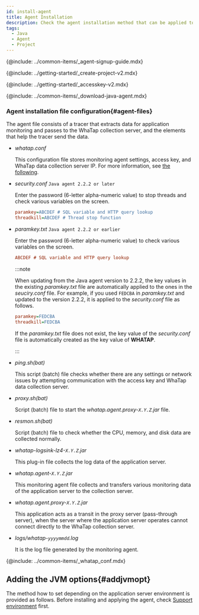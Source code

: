 ```yaml
---
id: install-agent
title: Agent Installation
description: Check the agent installation method that can be applied to all application servers running in the JVM environment.
tags:
  - Java
  - Agent
  - Project
---
```



{@include: ../common-items/_agent-signup-guide.mdx}  

<Youtube ko='2ypjaWhN_VY' en='MnWbsoXw4VE' ja='MnWbsoXw4VE' />

{@include: ../getting-started/_create-project-v2.mdx}

{@include: ../getting-started/_accesskey-v2.mdx}

{@include: ../common-items/_download-java-agent.mdx}

### Agent installation file configuration{#agent-files}

The agent file consists of a tracer that extracts data for application monitoring and passes to the WhaTap collection server, and the elements that help the tracer send the data.

-   _whatap.conf_

    This configuration file stores monitoring agent settings, access key, and WhaTap data collection server IP. For more information, see [the following](set-agent).

-   _security.conf_ `Java agent 2.2.2 or later`

    Enter the password (6-letter alpha-numeric value) to stop threads and check various variables on the screen.

    ```ini title='security.conf'
    paramkey=ABCDEF # SQL variable and HTTP query lookup
    threadkill=ABCDEF # Thread stop function
    ```

-   _paramkey.txt_ `Java agent 2.2.2 or earlier`

    Enter the password (6-letter alpha-numeric value) to check various variables on the screen.

    ```ini title='paramkey.txt'
    ABCDEF # SQL variable and HTTP query lookup
    ```

    :::note

    When updating from the Java agent version to 2.2.2, the key values in the existing _paramkey.txt_ file are automatically applied to the ones in the _seuciry.conf_ file. For example, if you used `FEDCBA` in _paramkey.txt_ and updated to the version 2.2.2, it is applied to the _security.conf_ file as follows.

    ```ini
    paramkey=FEDCBA
    threadkill=FEDCBA
    ```

    If the _paramkey.txt_ file does not exist, the key value of the _security.conf_ file is automatically created as the key value of **WHATAP**.

    :::

-   _ping.sh(bat)_

    This script (batch) file checks whether there are any settings or network issues by attempting communication with the access key and WhaTap data collection server.

-   _proxy.sh(bat)_

    Script (batch) file to start the _whatap.agent.proxy-`X.Y.Z`.jar_ file.

-   _resmon.sh(bat)_

    Script (batch) file to check whether the CPU, memory, and disk data are collected normally.

-   _whatap-logsink-lz4-`X.Y.Z`.jar_

    This plug-in file collects the log data of the application server.

-   _whatap.agent-`X.Y.Z`.jar_

    This monitoring agent file collects and transfers various monitoring data of the application server to the collection server.

-   _whatap.agent.proxy-`X.Y.Z`.jar_

    This application acts as a transit in the proxy server (pass-through server), when the server where the application server operates cannot connect directly to the WhaTap collection server.

-   _logs/whatap-`yyyymmdd`.log_

    It is the log file generated by the monitoring agent.

{@include: ../common-items/_whatap_conf.mdx} 

## Adding the JVM options{#addjvmopt}

The method how to set depending on the application server environment is provided as follows. Before installing and applying the agent, check [Support environment](supported-spec) first.

<DocCardList/>
